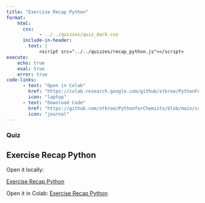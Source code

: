 ```yaml
---
title: "Exercise Recap Python"
format: 
    html:
      css: 
            - ../../quizzes/quiz_dark.css
      include-in-header:
        text: |
            <script src="../../quizzes/recap_python.js"></script>
execute:
    echo: true
    eval: true
    error: true
code-links:
      - text: "Open in Colab"
        href: "https://colab.research.google.com/github/stkroe/PythonForChemists/blob/main/course/exercises/recap_python.ipynb"
        icon: "laptop"
      - text: "Download Code"
        href: "https://github.com/stkroe/PythonforChemists/blob/main/course/exercises/recap_python.ipynb"
        icon: "journal"
--- 
```




### Quiz
<div id="quiz-container"></div>


## Exercise Recap Python

Open it locally:

[Exercise Recap Python](https://github.com/stkroe/PythonforChemists/blob/main/course/exercises/recap_python.ipynb)

Open it in Colab:
[Exercise Recap Python](https://colab.research.google.com/github/stkroe/PythonForChemists/blob/main/course/exercises/recap_python.ipynb)